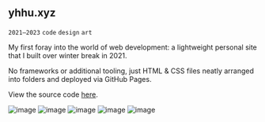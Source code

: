 ## yhhu.xyz

`2021–2023`
`code`
`design`
`art`

My first foray into the world of web development: a lightweight personal site that I built over winter break in 2021.

No frameworks or additional tooling, just HTML & CSS files neatly arranged into folders and deployed via GitHub Pages.

View the source code [here](https://github.com/yihui-hu/yhhu-xyz).

![image](https://yihui-work.s3.us-east-2.amazonaws.com/yhhu-xyz_main.webp)
![image](https://yihui-work.s3.us-east-2.amazonaws.com/yhhu-xyz_mobile_1.webp)
![image](https://yihui-work.s3.us-east-2.amazonaws.com/yhhu-xyz_article.webp)
![image](https://yihui-work.s3.us-east-2.amazonaws.com/yhhu-xyz_mobile_2.webp)
![image](https://yihui-work.s3.us-east-2.amazonaws.com/yhhu-xyz_mobile_3.webp)
